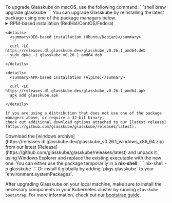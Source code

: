 
<Tabs groupId="operating-systems">
  <TabItem value="mac" label="macOS">
    To upgrade Glasskube on macOS, use the following command:
    ```shell
    brew upgrade glasskube
    ```
  </TabItem>
  <TabItem value="linux" label="Linux">
    You can upgrade Glasskube by reinstalling the latest package using one of the package managers below.
    <details>
      <summary>RPM-based installation (RedHat/CentOS/Fedora)</summary>
      ```
      dnf install https://releases.dl.glasskube.dev/glasskube_v0.26.1_amd64.rpm
      ```
    </details>

    <details>
      <summary>DEB-based installation (Ubuntu/Debian)</summary>
      ```
      curl -LO https://releases.dl.glasskube.dev/glasskube_v0.26.1_amd64.deb
      sudo dpkg -i glasskube_v0.26.1_amd64.deb
      ```
    </details>

    <details>
      <summary>APK-based installation (Alpine)</summary>
      ```
      curl -LO https://releases.dl.glasskube.dev/glasskube_v0.26.1_amd64.apk
      apk add glasskube.apk
      ```
    </details>

    If you are using a distribution that does not use one of the package managers above, or require a 32-bit binary,
    check out additional download options attached to our [latest release](https://github.com/glasskube/glasskube/releases/latest).
  </TabItem>

  <TabItem value="win" label="Windows">
    Download the [windows archive](https://releases.dl.glasskube.dev/glasskube_v0.26.1_windows_x86_64.zip) from our
    latest [Release](https://github.com/glasskube/glasskube/releases/latest) and unpack it using Windows Explorer and replace the existing executable with the new one.
  </TabItem>

  <TabItem value="nixos" label="NixOS/Nixpkgs">
    You can either use the package temporarily in a <b>nix-shell</b>:
    ```
    nix-shell -p glasskube
    ```
    Or install it globally by adding `pkgs.glasskube` to your `environment.systemPackages`.
  </TabItem>
</Tabs>

<br />

After upgrading Glasskube on your local machine, make sure to install the necessary components in your Kubernetes cluster by running `glasskube bootstrap`.
For more information, check out our [bootstrap guide](/docs/getting-started/bootstrap).
